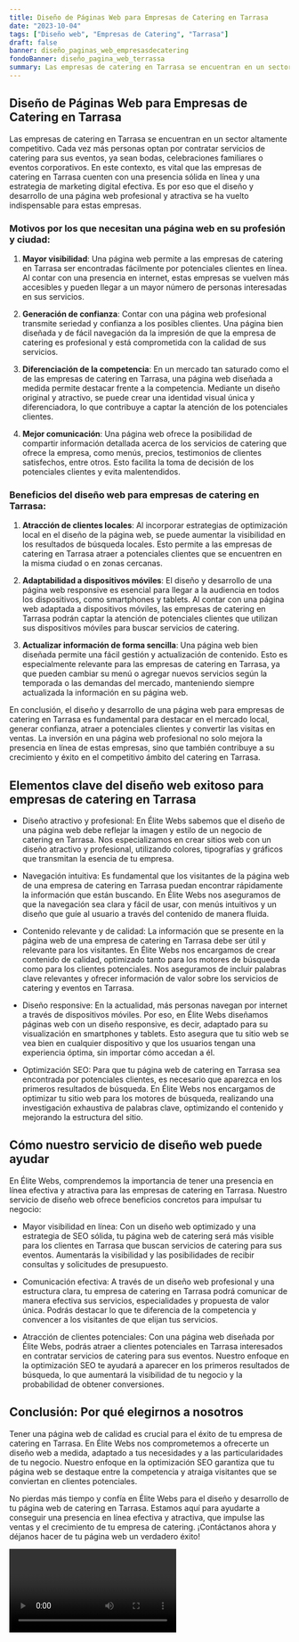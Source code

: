 ```yaml
---
title: Diseño de Páginas Web para Empresas de Catering en Tarrasa
date: "2023-10-04"
tags: ["Diseño web", "Empresas de Catering", "Tarrasa"]
draft: false
banner: diseño_paginas_web_empresasdecatering
fondoBanner: diseño_pagina_web_terrassa
summary: Las empresas de catering en Tarrasa se encuentran en un sector altamente competitivo. Cada vez más personas optan por contratar servicios de catering para sus eventos, ya sean bodas, celebraciones familiares o eventos corporativos. En este contexto, es vital que las empresas de catering en Tarrasa cuenten con una presencia sólida en línea y una estrategia de marketing digital efectiva. Es por eso que el diseño y desarrollo de una página web profesional y atractiva se ha vuelto indispensable para estas empresas.
---
```



## Diseño de Páginas Web para Empresas de Catering en Tarrasa

Las empresas de catering en Tarrasa se encuentran en un sector altamente competitivo. Cada vez más personas optan por contratar servicios de catering para sus eventos, ya sean bodas, celebraciones familiares o eventos corporativos. En este contexto, es vital que las empresas de catering en Tarrasa cuenten con una presencia sólida en línea y una estrategia de marketing digital efectiva. Es por eso que el diseño y desarrollo de una página web profesional y atractiva se ha vuelto indispensable para estas empresas.

### Motivos por los que necesitan una página web en su profesión y ciudad:

1. **Mayor visibilidad**: Una página web permite a las empresas de catering en Tarrasa ser encontradas fácilmente por potenciales clientes en línea. Al contar con una presencia en internet, estas empresas se vuelven más accesibles y pueden llegar a un mayor número de personas interesadas en sus servicios.

2. **Generación de confianza**: Contar con una página web profesional transmite seriedad y confianza a los posibles clientes. Una página bien diseñada y de fácil navegación da la impresión de que la empresa de catering es profesional y está comprometida con la calidad de sus servicios.

3. **Diferenciación de la competencia**: En un mercado tan saturado como el de las empresas de catering en Tarrasa, una página web diseñada a medida permite destacar frente a la competencia. Mediante un diseño original y atractivo, se puede crear una identidad visual única y diferenciadora, lo que contribuye a captar la atención de los potenciales clientes.

4. **Mejor comunicación**: Una página web ofrece la posibilidad de compartir información detallada acerca de los servicios de catering que ofrece la empresa, como menús, precios, testimonios de clientes satisfechos, entre otros. Esto facilita la toma de decisión de los potenciales clientes y evita malentendidos.

### Beneficios del diseño web para empresas de catering en Tarrasa:

1. **Atracción de clientes locales**: Al incorporar estrategias de optimización local en el diseño de la página web, se puede aumentar la visibilidad en los resultados de búsqueda locales. Esto permite a las empresas de catering en Tarrasa atraer a potenciales clientes que se encuentren en la misma ciudad o en zonas cercanas.

2. **Adaptabilidad a dispositivos móviles**: El diseño y desarrollo de una página web responsive es esencial para llegar a la audiencia en todos los dispositivos, como smartphones y tablets. Al contar con una página web adaptada a dispositivos móviles, las empresas de catering en Tarrasa podrán captar la atención de potenciales clientes que utilizan sus dispositivos móviles para buscar servicios de catering.

3. **Actualizar información de forma sencilla**: Una página web bien diseñada permite una fácil gestión y actualización de contenido. Esto es especialmente relevante para las empresas de catering en Tarrasa, ya que pueden cambiar su menú o agregar nuevos servicios según la temporada o las demandas del mercado, manteniendo siempre actualizada la información en su página web.

En conclusión, el diseño y desarrollo de una página web para empresas de catering en Tarrasa es fundamental para destacar en el mercado local, generar confianza, atraer a potenciales clientes y convertir las visitas en ventas. La inversión en una página web profesional no solo mejora la presencia en línea de estas empresas, sino que también contribuye a su crecimiento y éxito en el competitivo ámbito del catering en Tarrasa.

<GifSeo />

<Cta />

## Elementos clave del diseño web exitoso para empresas de catering en Tarrasa

- Diseño atractivo y profesional: En Élite Webs sabemos que el diseño de una página web debe reflejar la imagen y estilo de un negocio de catering en Tarrasa. Nos especializamos en crear sitios web con un diseño atractivo y profesional, utilizando colores, tipografías y gráficos que transmitan la esencia de tu empresa.

- Navegación intuitiva: Es fundamental que los visitantes de la página web de una empresa de catering en Tarrasa puedan encontrar rápidamente la información que están buscando. En Élite Webs nos aseguramos de que la navegación sea clara y fácil de usar, con menús intuitivos y un diseño que guíe al usuario a través del contenido de manera fluida.

- Contenido relevante y de calidad: La información que se presente en la página web de una empresa de catering en Tarrasa debe ser útil y relevante para los visitantes. En Élite Webs nos encargamos de crear contenido de calidad, optimizado tanto para los motores de búsqueda como para los clientes potenciales. Nos aseguramos de incluir palabras clave relevantes y ofrecer información de valor sobre los servicios de catering y eventos en Tarrasa.

- Diseño responsive: En la actualidad, más personas navegan por internet a través de dispositivos móviles. Por eso, en Élite Webs diseñamos páginas web con un diseño responsive, es decir, adaptado para su visualización en smartphones y tablets. Esto asegura que tu sitio web se vea bien en cualquier dispositivo y que los usuarios tengan una experiencia óptima, sin importar cómo accedan a él.

- Optimización SEO: Para que tu página web de catering en Tarrasa sea encontrada por potenciales clientes, es necesario que aparezca en los primeros resultados de búsqueda. En Élite Webs nos encargamos de optimizar tu sitio web para los motores de búsqueda, realizando una investigación exhaustiva de palabras clave, optimizando el contenido y mejorando la estructura del sitio.

## Cómo nuestro servicio de diseño web puede ayudar

En Élite Webs, comprendemos la importancia de tener una presencia en línea efectiva y atractiva para las empresas de catering en Tarrasa. Nuestro servicio de diseño web ofrece beneficios concretos para impulsar tu negocio:

- Mayor visibilidad en línea: Con un diseño web optimizado y una estrategia de SEO sólida, tu página web de catering será más visible para los clientes en Tarrasa que buscan servicios de catering para sus eventos. Aumentarás la visibilidad y las posibilidades de recibir consultas y solicitudes de presupuesto.

- Comunicación efectiva: A través de un diseño web profesional y una estructura clara, tu empresa de catering en Tarrasa podrá comunicar de manera efectiva sus servicios, especialidades y propuesta de valor única. Podrás destacar lo que te diferencia de la competencia y convencer a los visitantes de que elijan tus servicios.

- Atracción de clientes potenciales: Con una página web diseñada por Élite Webs, podrás atraer a clientes potenciales en Tarrasa interesados en contratar servicios de catering para sus eventos. Nuestro enfoque en la optimización SEO te ayudará a aparecer en los primeros resultados de búsqueda, lo que aumentará la visibilidad de tu negocio y la probabilidad de obtener conversiones.

## Conclusión: Por qué elegirnos a nosotros

Tener una página web de calidad es crucial para el éxito de tu empresa de catering en Tarrasa. En Élite Webs nos comprometemos a ofrecerte un diseño web a medida, adaptado a tus necesidades y a las particularidades de tu negocio. Nuestro enfoque en la optimización SEO garantiza que tu página web se destaque entre la competencia y atraiga visitantes que se conviertan en clientes potenciales.

No pierdas más tiempo y confía en Élite Webs para el diseño y desarrollo de tu página web de catering en Tarrasa. Estamos aquí para ayudarte a conseguir una presencia en línea efectiva y atractiva, que impulse las ventas y el crecimiento de tu empresa de catering. ¡Contáctanos ahora y déjanos hacer de tu página web un verdadero éxito!

<Video />

<CtaBot job="Empresas de Catering" city="Tarrasa" />

<Gmaps query="Tarrasa+españa+maps" />
